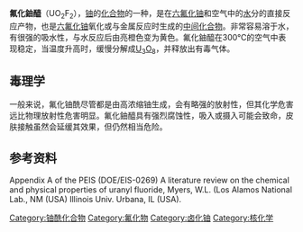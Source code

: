 {{chembox
| verifiedrevid = 409424436
| Name = 氟化鈾醯
| ImageFile = UO2F2.PNG
<!-- | ImageSize = 200px -->
| ImageName = Uranyl fluoride
| IUPACName = Uranium fluoride oxide
| OtherNames = Uranium oxyfluoride
| Section1 = {{Chembox Identifiers
| CASNo = 13536-84-0
| CASNo_Ref = {{cascite|changed|??}}
| SMILES = O=[U](F)(F)=O
}}
| Section2 = {{Chembox Properties
| Formula = UO<sub>2</sub>F<sub>2</sub>
| MolarMass = 308.02
| Solvent = 其他溶剂
| SolubleOther =  VS
| MeltingPt = 300°C时分解
| BoilingPt = 升华}}
}}
'''氟化鈾醯'''（UO<sub>2</sub>F<sub>2</sub>），[[铀|铀]]的[[化合物|化合物]]的一种，是在[[六氟化铀|六氟化铀]]和空气中的[[水|水]]分的直接反应产物，也是[[六氟化铀|六氟化铀]]氧化或与金属反应时生成的[[中间化合物|中间化合物]]。非常容易溶于水，有很强的吸水性，与水反应后由亮橙色变为黄色。氟化鈾醯在300℃的空气中表现稳定，当温度升高时，缓慢分解成[[八氧化三铀|U<sub>3</sub>O<sub>8</sub>]]，并释放出有毒气体。

== 毒理学 ==
一般来说，氟化铀酰尽管都是由高浓缩铀生成，会有略强的放射性，但其化学危害远比物理放射性危害明显。氟化鈾醯具有强烈腐蚀性，吸入或摄入可能会致命，皮肤接触虽然会延缓其效果，但仍然相当危险。

== 参考资料 ==
Appendix A of the PEIS (DOE/EIS-0269) A literature review on the chemical and physical properties of uranyl fluoride, Myers, W.L. (Los Alamos National Lab., NM (USA) Illinois Univ. Urbana, IL (USA).
{{铀化合物}}
[[Category:铀酰化合物|Category:铀酰化合物]]
[[Category:氟化物|Category:氟化物]]
[[Category:卤化铀|Category:卤化铀]]
[[Category:核化学|Category:核化学]]

{{Inorganic-compound-stub}}